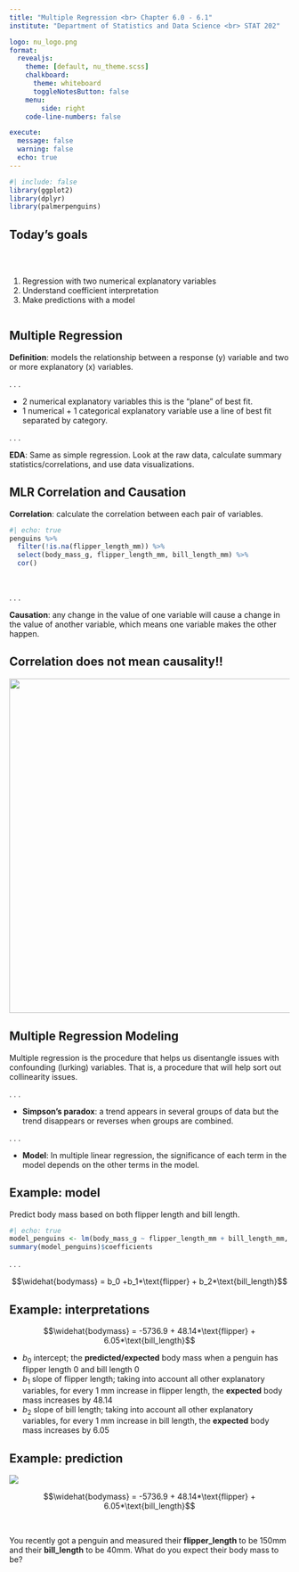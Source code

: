 ```yaml
---
title: "Multiple Regression <br> Chapter 6.0 - 6.1"
institute: "Department of Statistics and Data Science <br> STAT 202"

logo: nu_logo.png
format: 
  revealjs:
    theme: [default, nu_theme.scss]
    chalkboard:
      theme: whiteboard
      toggleNotesButton: false
    menu:
        side: right
    code-line-numbers: false

execute:
  message: false
  warning: false
  echo: true
---
```


```r
#| include: false
library(ggplot2)
library(dplyr)
library(palmerpenguins)
```

## Today's goals {background-image="images_horst/comics/graphing_relationship.png" background-size="400px" background-opacity="50%" background-position="85% 50%"}

<br/>

::: columns
::: {.column width="60%"}
1.  Regression with two numerical explanatory variables
2.  Understand coefficient interpretation
3.  Make predictions with a model
:::
:::

## Multiple Regression

**Definition**: models the relationship between a response (y) variable and two or more explanatory (x) variables.

. . .

-   2 numerical explanatory variables this is the "plane" of best fit.
-   1 numerical + 1 categorical explanatory variable use a line of best fit separated by category.

. . .

**EDA**: Same as simple regression. Look at the raw data, calculate summary statistics/correlations, and use data visualizations.

## MLR Correlation and Causation

**Correlation**: calculate the correlation between each pair of variables.

```r
#| echo: true
penguins %>% 
  filter(!is.na(flipper_length_mm)) %>% 
  select(body_mass_g, flipper_length_mm, bill_length_mm) %>%
  cor()
```

<br>

. . .

**Causation**: any change in the value of one variable will cause a change in the value of another variable, which means one variable makes the other happen.

## Correlation does not mean causality!!

<center>![](images_lecture/icecream_drownings.png){#id .class width="650px" height="600px"}</center>

## Multiple Regression Modeling

Multiple regression is the procedure that helps us disentangle issues with confounding (lurking) variables. That is, a procedure that will help sort out collinearity issues.

. . .

-   **Simpson's paradox**: a trend appears in several groups of data but the trend disappears or reverses when groups are combined.

. . .

-   **Model**: In multiple linear regression, the significance of each term in the model depends on the other terms in the model.

## Example: model

Predict body mass based on both flipper length and bill length.

```r
#| echo: true
model_penguins <- lm(body_mass_g ~ flipper_length_mm + bill_length_mm, data = penguins)
summary(model_penguins)$coefficients
```

. . .

$$\widehat{bodymass} = b_0 +b_1*\text{flipper} + b_2*\text{bill_length}$$

## Example: interpretations

$$\widehat{bodymass} = -5736.9 + 48.14*\text{flipper} + 6.05*\text{bill_length}$$

::: incremental
-   $b_0$ intercept; the **predicted/expected** body mass when a penguin has flipper length 0 and bill length 0
-   $b_1$ slope of flipper length; taking into account all other explanatory variables, for every 1 mm increase in flipper length, the **expected** body mass increases by $48.14$
-   $b_2$ slope of bill length; taking into account all other explanatory variables, for every 1 mm increase in bill length, the **expected** body mass increases by $6.05$
:::

## Example: prediction

::: {.absolute top="0%" left="90%" width="100"}
![](images_lecture/participate_icon.png)
:::

$$\widehat{bodymass} = -5736.9 + 48.14*\text{flipper} + 6.05*\text{bill_length}$$

<br>

You recently got a penguin and measured their **flipper_length** to be 150mm and their **bill_length** to be 40mm. What do you expect their body mass to be?

